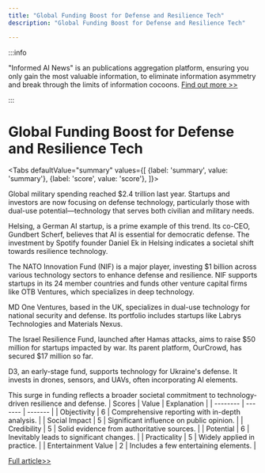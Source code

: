 ```yaml
---
title: "Global Funding Boost for Defense and Resilience Tech"
description: "Global Funding Boost for Defense and Resilience Tech"

---
```



:::info

"Informed AI News" is an publications aggregation platform, ensuring you only gain the most valuable information, to eliminate information asymmetry and break through the limits of information cocoons.  [Find out more >>](/)

:::

# Global Funding Boost for Defense and Resilience Tech


<Tabs
	defaultValue="summary"
	values={[
	{label: 'summary', value: 'summary'},
	{label: 'score', value: 'score'},
]}>
<TabItem value="summary">


Global military spending reached $2.4 trillion last year. Startups and investors are now focusing on defense technology, particularly those with dual-use potential—technology that serves both civilian and military needs.

Helsing, a German AI startup, is a prime example of this trend. Its co-CEO, Gundbert Scherf, believes that AI is essential for democratic defense. The investment by Spotify founder Daniel Ek in Helsing indicates a societal shift towards resilience technology.

The NATO Innovation Fund (NIF) is a major player, investing $1 billion across various technology sectors to enhance defense and resilience. NIF supports startups in its 24 member countries and funds other venture capital firms like OTB Ventures, which specializes in deep technology.

MD One Ventures, based in the UK, specializes in dual-use technology for national security and defense. Its portfolio includes startups like Labrys Technologies and Materials Nexus.

The Israel Resilience Fund, launched after Hamas attacks, aims to raise $50 million for startups impacted by war. Its parent platform, OurCrowd, has secured $17 million so far.

D3, an early-stage fund, supports technology for Ukraine's defense. It invests in drones, sensors, and UAVs, often incorporating AI elements.

This surge in funding reflects a broader societal commitment to technology-driven resilience and defense.
</TabItem>
<TabItem value="score">
	| Scores     | Value   | Explanation |
	| -------- | ------- | ------- |
	| Objectivity  | 6    | Comprehensive reporting with in-depth analysis.    |
	| Social Impact | 5     | Significant influence on public opinion.    |
	| Credibility    | 5    | Solid evidence from authoritative sources.    |
	| Potential    | 6    | Inevitably leads to significant changes.    |
	| Practicality    | 5    | Widely applied in practice.    |
	| Entertainment Value    | 2    | Includes a few entertaining elements.    |
</TabItem>
</Tabs>

[Full article>>](https://techcrunch.com/2024/06/30/defense-tech-and-resilience-get-global-funding-sources-here-are-some-top-funders/)
